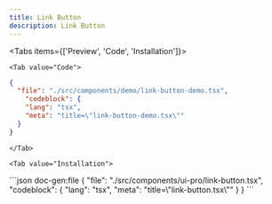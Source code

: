 ```yaml
---
title: Link Button
description: Link Button
---
```






<Tabs items={['Preview', 'Code', 'Installation']}>
    <Tab value="Preview">
        <div className="flex-row-center pt-4">
            <LinkButtonDemo />
        </div>
    </Tab>

    <Tab value="Code">
```json doc-gen:file
{
  "file": "./src/components/demo/link-button-demo.tsx",
    "codeblock": {
    "lang": "tsx",
    "meta": "title=\"link-button-demo.tsx\""
  }
}
```
    </Tab>

    <Tab value="Installation">
<CodeBlockWrapper>
```json doc-gen:file
{
  "file": "./src/components/ui-pro/link-button.tsx",
    "codeblock": {
    "lang": "tsx",
    "meta": "title=\"link-button.tsx\""
  }
}
```
</CodeBlockWrapper>
    </Tab>
</Tabs>